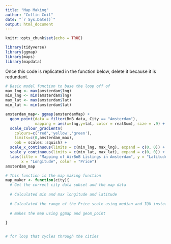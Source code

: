 ```yaml
---
title: "Map Making"
author: "Collin Coil"
date: "`r Sys.Date()`"
output: html_document
---
```


```r
knitr::opts_chunk$set(echo = TRUE)
```

```r
library(tidyverse)
library(ggmap)
library(maps)
library(mapdata)
```

Once this code is replicated in the function below, delete it because it is redundant. 
 
```r
# Basic model function to base the loop off of
max_lng <- max(amsterdam$lng)
min_lng <- min(amsterdam$lng)
max_lat <- max(amsterdam$lat)
min_lat <- min(amsterdam$lat)

amsterdam_map<- ggmap(amsterdamMap) + 
  geom_point(data = filter(BnB_data, City == "Amsterdam"),
             mapping = aes(x=lng,y=lat, color = realSum), size = .9) +
  scale_colour_gradientn(
    colours=c('red','yellow','green'), 
    limits=c(0,amsterdam_max), 
    oob = scales::squish) +
  scale_x_continuous(limits = c(min_lng, max_lng), expand = c(0, 0)) +
  scale_y_continuous(limits = c(min_lat, max_lat), expand = c(0, 0)) +
  labs(title = "Mapping of AirBnB Listings in Amsterdam", y = "Latitude", 
       x = "Longitude", color = "Price") 
amsterdam_map
```


```r
# This function is the map making function
map_maker <- function(city){
  # Get the correct city data subset and the map data
  
  # Calculated min and max longitude and latitude
  
  # Calculated the range of the Price scale using median and IQU instead of mean and sd
  
  # makes the map using ggmap and geom_point
  
}


# for loop that cycles through the cities
```

